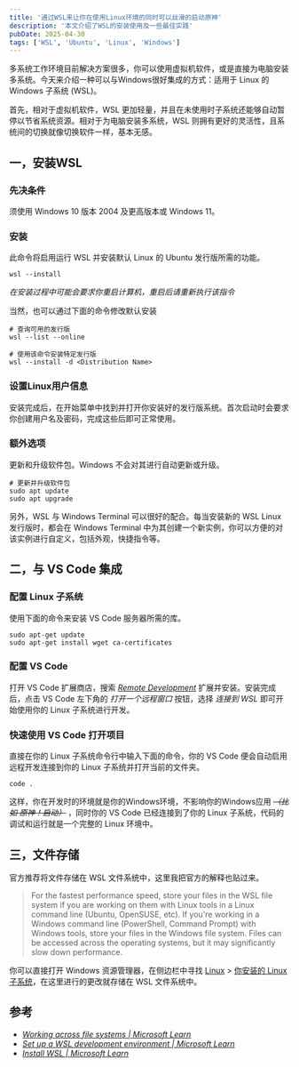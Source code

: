 ```yaml
---
title: '通过WSL来让你在使用Linux环境的同时可以丝滑的启动原神'
description: '本文介绍了WSL的安装使用及一些最佳实践'
pubDate: 2025-04-30
tags: ['WSL', 'Ubuntu', 'Linux', 'Windows']
---
```


多系统工作环境目前解决方案很多，你可以使用虚拟机软件，或是直接为电脑安装多系统。今天来介绍一种可以与Windows很好集成的方式：适用于 Linux 的 Windows 子系统 (WSL)。

首先，相对于虚拟机软件，WSL 更加轻量，并且在未使用时子系统还能够自动暂停以节省系统资源。相对于为电脑安装多系统，WSL 则拥有更好的灵活性，且系统间的切换就像切换软件一样，基本无感。

## 一，安装WSL

### 先决条件

须使用 Windows 10 版本 2004 及更高版本或 Windows 11。

### 安装
此命令将启用运行 WSL 并安装默认 Linux 的 Ubuntu 发行版所需的功能。

```shell
wsl --install
```

_在安装过程中可能会要求你重启计算机，重启后请重新执行该指令_

当然，也可以通过下面的命令修改默认安装

```shell
# 查询可用的发行版
wsl --list --online

# 使用该命令安装特定发行版
wsl --install -d <Distribution Name>
```

### 设置Linux用户信息

安装完成后，在开始菜单中找到并打开你安装好的发行版系统。首次启动时会要求你创建用户名及密码，完成这些后即可正常使用。

### 额外选项

更新和升级软件包。Windows 不会对其进行自动更新或升级。

```shell
# 更新并升级软件包
sudo apt update
sudo apt upgrade
```

另外，WSL 与 Windows Terminal 可以很好的配合。每当安装新的 WSL Linux 发行版时，都会在 Windows Terminal 中为其创建一个新实例，你可以方便的对该实例进行自定义，包括外观，快捷指令等。

## 二，与 VS Code 集成

### 配置 Linux 子系统

使用下面的命令来安装 VS Code 服务器所需的库。

```shell
sudo apt-get update
sudo apt-get install wget ca-certificates
```

### 配置 VS Code

打开 VS Code 扩展商店，搜索 [_Remote Development_](https://marketplace.visualstudio.com/items?itemName=ms-vscode-remote.vscode-remote-extensionpack) 扩展并安装。安装完成后，点击 VS Code 左下角的 _打开一个远程窗口_ 按钮，选择 _连接到 WSL_ 即可开始使用你的 Linux 子系统进行开发。

### 快速使用 VS Code 打开项目

直接在你的 Linux 子系统命令行中输入下面的命令，你的 VS Code 便会自动启用远程开发连接到你的 Linux 子系统并打开当前的文件夹。

```shell
code .
```

这样，你在开发时的环境就是你的Windows环境，不影响你的Windows应用 ~~_（比如 原神！启动）_~~ ，同时你的 VS Code 已经连接到了你的 Linux 子系统，代码的调试和运行就是一个完整的 Linux 环境中。

## 三，文件存储

官方推荐将文件存储在 WSL 文件系统中，这里我把官方的解释也贴过来。

> For the fastest performance speed, store your files in the WSL file system if you are working on them with Linux tools in a Linux command line (Ubuntu, OpenSUSE, etc). If you're working in a Windows command line (PowerShell, Command Prompt) with Windows tools, store your files in the Windows file system. Files can be accessed across the operating systems, but it may significantly slow down performance.

你可以直接打开 Windows 资源管理器，在侧边栏中寻找 <u>Linux</u> > <u>你安装的 Linux 子系统</u>，在这里进行的更改就存储在 WSL 文件系统中。

## 参考
- [_Working across file systems | Microsoft Learn_](https://learn.microsoft.com/en-us/windows/wsl/filesystems#file-storage-and-performance-across-file-systems)
- [_Set up a WSL development environment | Microsoft Learn_](https://learn.microsoft.com/en-us/windows/wsl/setup/environment)
- [_Install WSL | Microsoft Learn_](https://learn.microsoft.com/en-us/windows/wsl/install)
